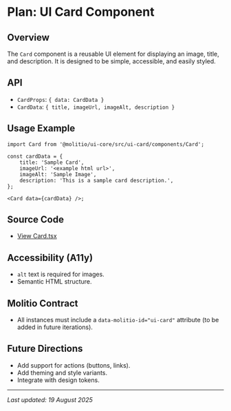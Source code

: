 # Plan: UI Card Component

## Overview

The `Card` component is a reusable UI element for displaying an image, title, and description. It is designed to be simple, accessible, and easily styled.

## API

- `CardProps`: `{ data: CardData }`
- `CardData`: `{ title, imageUrl, imageAlt, description }`

## Usage Example

```tsx
import Card from '@molitio/ui-core/src/ui-card/components/Card';

const cardData = {
    title: 'Sample Card',
    imageUrl: '<example html url>',
    imageAlt: 'Sample Image',
    description: 'This is a sample card description.',
};

<Card data={cardData} />;
```

## Source Code

- [View Card.tsx](../../../../packages-ui/ui-core/src/ui-card/components/Card.tsx)

## Accessibility (A11y)

- `alt` text is required for images.
- Semantic HTML structure.

## Molitio Contract

- All instances must include a `data-molitio-id="ui-card"` attribute (to be added in future iterations).

## Future Directions

- Add support for actions (buttons, links).
- Add theming and style variants.
- Integrate with design tokens.

---

_Last updated: 19 August 2025_
